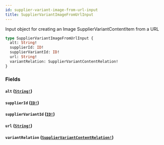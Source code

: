 ```yaml
---
id: supplier-variant-image-from-url-input
title: SupplierVariantImageFromUrlInput
---
```


Input object for creating an Image SupplierVariantContentItem from a URL

```graphql
type SupplierVariantImageFromUrlInput {
  alt: String!
  supplierId: ID!
  supplierVariantId: ID!
  url: String!
  variantRelation: SupplierVariantContentRelation!
}
```

### Fields

#### `alt` ([`String!`](/developers/supplier-apis/supply-api/graphql/reference/scalars/string))

#### `supplierId` ([`ID!`](/developers/supplier-apis/supply-api/graphql/reference/scalars/id))

#### `supplierVariantId` ([`ID!`](/developers/supplier-apis/supply-api/graphql/reference/scalars/id))

#### `url` ([`String!`](/developers/supplier-apis/supply-api/graphql/reference/scalars/string))

#### `variantRelation` ([`SupplierVariantContentRelation!`](/developers/supplier-apis/supply-api/graphql/reference/enums/supplier-variant-content-relation))
